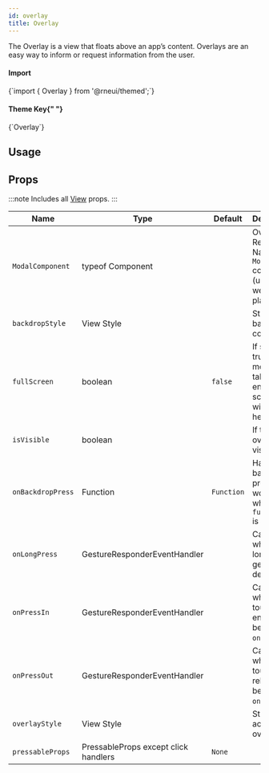 ```yaml
---
id: overlay
title: Overlay
---
```



<IconsStyle />

The Overlay is a view that floats above an app’s content.
Overlays are an easy way to inform or request information from the user.

<div class="row inline-flex-center">
  <div class="col col--3">
    <h4>Import</h4>
  </div>
  <div class="col col--9">
    <CodeBlock>{`import { Overlay } from '@rneui/themed';`}</CodeBlock>
  </div>
  <div class="col col--3">
    <h4>
      Theme Key{" "}
      <a href="../customizing#using-themeprovider">
        <BiInfoCircle />
      </a>
    </h4>
  </div>
  <div class="col col--9">
    <CodeBlock>{`Overlay`}</CodeBlock>
  </div>
</div>

## Usage

<Usage />

## Props

:::note
Includes all [View](https://reactnative.dev/docs/view#props) props.
:::

<div class='table-responsive'>

| Name              | Type                                 | Default    | Description                                                                |
| ----------------- | ------------------------------------ | ---------- | -------------------------------------------------------------------------- |
| `ModalComponent`  | typeof Component                     |            | Override React Native `Modal` component (usable for web-platform).         |
| `backdropStyle`   | View Style                           |            | Style of the backdrop container.                                           |
| `fullScreen`      | boolean                              | `false`    | If set to true, the modal will take up the entire screen width and height. |
| `isVisible`       | boolean                              |            | If true, the overlay is visible.                                           |
| `onBackdropPress` | Function                             | `Function` | Handler for backdrop press (only works when `fullscreen` is false).        |
| `onLongPress`     | GestureResponderEventHandler         |            | Called when a long-tap gesture is detected.                                |
| `onPressIn`       | GestureResponderEventHandler         |            | Called when a touch is engaged before `onPress`.                           |
| `onPressOut`      | GestureResponderEventHandler         |            | Called when a touch is released before `onPress`.                          |
| `overlayStyle`    | View Style                           |            | Style of the actual overlay.                                               |
| `pressableProps`  | PressableProps except click handlers | `None`     |                                                                            |

</div>
